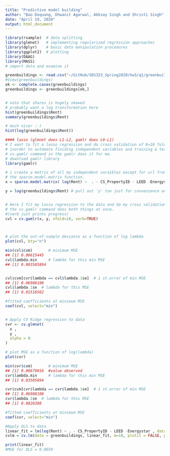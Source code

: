 ```yaml
---
title: "Predictive model building"
author: "Bao Doquang, Dhwanit Agarwal, Akksay Singh and Shristi Singh"
date: "April 19, 2020"
output: html_document
---
```


```r

library(rsample)  # data splitting 
library(glmnet)   # implementing regularized regression approaches
library(dplyr)    # basic data manipulation procedures
library(ggplot2)  # plotting
library(DAAG)
library(MASS)
# import data and examine it

greenbuildings <- read.csv("~/GitHub/SDS323_Spring2020/hw3/q1/greenbuildings.csv")
#View(greenbuildings)
ok <- complete.cases(greenbuildings)
greenbuildings <- greenbuildings[ok,]


# note that shares is hugely skewed
# probably want a log transformation here
hist(greenbuildings$Rent)
summary(greenbuildings$Rent)

# much nicer :-)
hist(log(greenbuildings$Rent))

#### lasso (glmnet does L1-L2, gamlr does L0-L1) 
# I want to fit a lasso regression and do cross validation of K=10 folds 
# inorder to automate finiding independent variables and training & testing my data multiple times.
# cv.gamlr command in the gamlr does it for me.
# download gamlr library
library(gamlr) 

# i create a matrix of all my independent varaibles except for url from online_news data to make it easily readable for gamlr commands.
# the sparse.model.matrix function.
x = sparse.model.matrix( log(Rent) ~  . - CS_PropertyID - LEED -Energystar  , data=greenbuildings, standardize=TRUE)[, -1] # do -1 to drop intercep

y = log(greenbuildings$Rent) # pull out `y' too just for convenience and do log(shares)- dependent variable


# Here I fit my lasso regression to the data and do my cross validation of k=10 n folds
# the cv.gamlr command does both things at once.
#(verb just prints progress)
cvl = cv.gamlr(x, y, nfold=10, verb=TRUE)



# plot the out-of-sample deviance as a function of log lambda
plot(cvl, bty="n")

min(cvl$cvm)       # minimum MSE
## [1] 0.06615445
cvl$lambda.min     # lambda for this min MSE
## [1] 0.003585894


cvl$cvm[cvr$lambda == cvl$lambda.1se]  # 1 st.error of min MSE
## [1] 0.06908108
cvl$lambda.1se  # lambda for this MSE
## [1] 0.01516562

#fitted coefficients at minimum MSE
coef(cvl, select="min")


# Apply CV Ridge regression to data
cvr <- cv.glmnet(
  x ,
  y ,
  alpha = 0
)

# plot MSE as a function of log(lambda)
plot(cvr)

min(cvr$cvm)       # minimum MSE
## [1] 0.06679016  #value observed
cvr$lambda.min     # lambda for this min MSE
## [1] 0.03585894

cvr$cvm[cvr$lambda == cvr$lambda.1se]  # 1 st.error of min MSE
## [1] 0.06908108
cvr$lambda.1se  # lambda for this MSE
## [1] 0.0828388

#fitted coefficients at minimum MSE
coef(cvr, select="min")

#Apply OLS to data
linear_fit = lm(log(Rent) ~ . - CS_PropertyID - LEED -Energystar , data = greenbuildings) #no scaling  in linear model, need to include intercept term 
cvlm = cv.lm(data = greenbuildings, linear_fit, m=10, plotit = FALSE, printit = FALSE)

print(linear_fit)
#MSE for OLS = 0.0659
```
